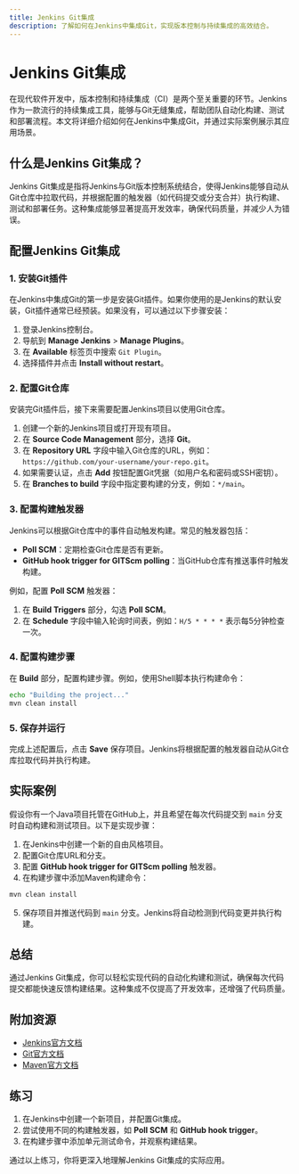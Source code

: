 ```yaml
---
title: Jenkins Git集成
description: 了解如何在Jenkins中集成Git，实现版本控制与持续集成的高效结合。
---
```


# Jenkins Git集成

在现代软件开发中，版本控制和持续集成（CI）是两个至关重要的环节。Jenkins作为一款流行的持续集成工具，能够与Git无缝集成，帮助团队自动化构建、测试和部署流程。本文将详细介绍如何在Jenkins中集成Git，并通过实际案例展示其应用场景。

## 什么是Jenkins Git集成？

Jenkins Git集成是指将Jenkins与Git版本控制系统结合，使得Jenkins能够自动从Git仓库中拉取代码，并根据配置的触发器（如代码提交或分支合并）执行构建、测试和部署任务。这种集成能够显著提高开发效率，确保代码质量，并减少人为错误。

## 配置Jenkins Git集成

### 1. 安装Git插件

在Jenkins中集成Git的第一步是安装Git插件。如果你使用的是Jenkins的默认安装，Git插件通常已经预装。如果没有，可以通过以下步骤安装：

1. 登录Jenkins控制台。
2. 导航到 **Manage Jenkins** > **Manage Plugins**。
3. 在 **Available** 标签页中搜索 `Git Plugin`。
4. 选择插件并点击 **Install without restart**。

### 2. 配置Git仓库

安装完Git插件后，接下来需要配置Jenkins项目以使用Git仓库。

1. 创建一个新的Jenkins项目或打开现有项目。
2. 在 **Source Code Management** 部分，选择 **Git**。
3. 在 **Repository URL** 字段中输入Git仓库的URL，例如：`https://github.com/your-username/your-repo.git`。
4. 如果需要认证，点击 **Add** 按钮配置Git凭据（如用户名和密码或SSH密钥）。
5. 在 **Branches to build** 字段中指定要构建的分支，例如：`*/main`。

### 3. 配置构建触发器

Jenkins可以根据Git仓库中的事件自动触发构建。常见的触发器包括：

- **Poll SCM**：定期检查Git仓库是否有更新。
- **GitHub hook trigger for GITScm polling**：当GitHub仓库有推送事件时触发构建。

例如，配置 **Poll SCM** 触发器：

1. 在 **Build Triggers** 部分，勾选 **Poll SCM**。
2. 在 **Schedule** 字段中输入轮询时间表，例如：`H/5 * * * *` 表示每5分钟检查一次。

### 4. 配置构建步骤

在 **Build** 部分，配置构建步骤。例如，使用Shell脚本执行构建命令：

```bash
echo "Building the project..."
mvn clean install
```

### 5. 保存并运行

完成上述配置后，点击 **Save** 保存项目。Jenkins将根据配置的触发器自动从Git仓库拉取代码并执行构建。

## 实际案例

假设你有一个Java项目托管在GitHub上，并且希望在每次代码提交到 `main` 分支时自动构建和测试项目。以下是实现步骤：

1. 在Jenkins中创建一个新的自由风格项目。
2. 配置Git仓库URL和分支。
3. 配置 **GitHub hook trigger for GITScm polling** 触发器。
4. 在构建步骤中添加Maven构建命令：

```bash
mvn clean install
```

5. 保存项目并推送代码到 `main` 分支。Jenkins将自动检测到代码变更并执行构建。

## 总结

通过Jenkins Git集成，你可以轻松实现代码的自动化构建和测试，确保每次代码提交都能快速反馈构建结果。这种集成不仅提高了开发效率，还增强了代码质量。

## 附加资源

- [Jenkins官方文档](https://www.jenkins.io/doc/)
- [Git官方文档](https://git-scm.com/doc)
- [Maven官方文档](https://maven.apache.org/guides/)

## 练习

1. 在Jenkins中创建一个新项目，并配置Git集成。
2. 尝试使用不同的构建触发器，如 **Poll SCM** 和 **GitHub hook trigger**。
3. 在构建步骤中添加单元测试命令，并观察构建结果。

通过以上练习，你将更深入地理解Jenkins Git集成的实际应用。